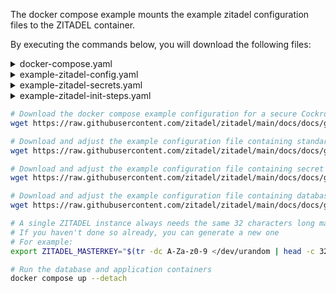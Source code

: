 
The docker compose example mounts the example zitadel configuration files to the ZITADEL container.

By executing the commands below, you will download the following files:

<details>
  <summary>docker-compose.yaml</summary>
  <CodeBlock language="yaml">{DockerComposeSource}</CodeBlock>
</details>
<details>
  <summary>example-zitadel-config.yaml</summary>
  <CodeBlock language="yaml">{ExampleZITADELConfigSource}</CodeBlock>
</details>
<details>
  <summary>example-zitadel-secrets.yaml</summary>
  <CodeBlock language="yaml">{ExampleZITADELSecretsSource}</CodeBlock>
</details>
<details>
  <summary>example-zitadel-init-steps.yaml</summary>
  <CodeBlock language="yaml">{ExampleZITADELInitStepsSource}</CodeBlock>
</details>

```bash
# Download the docker compose example configuration for a secure CockroachDB.
wget https://raw.githubusercontent.com/zitadel/zitadel/main/docs/docs/guides/manage/self-hosted/configure/docker-compose.yaml

# Download and adjust the example configuration file containing standard configuration.
wget https://raw.githubusercontent.com/zitadel/zitadel/main/docs/docs/guides/manage/self-hosted/configure/example-zitadel-config.yaml

# Download and adjust the example configuration file containing secret configuration.
wget https://raw.githubusercontent.com/zitadel/zitadel/main/docs/docs/guides/manage/self-hosted/configure/example-zitadel-secrets.yaml

# Download and adjust the example configuration file containing database initialization configuration.
wget https://raw.githubusercontent.com/zitadel/zitadel/main/docs/docs/guides/manage/self-hosted/configure/example-zitadel-init-steps.yaml

# A single ZITADEL instance always needs the same 32 characters long masterkey
# If you haven't done so already, you can generate a new one
# For example:
export ZITADEL_MASTERKEY="$(tr -dc A-Za-z0-9 </dev/urandom | head -c 32)"

# Run the database and application containers
docker compose up --detach
```
